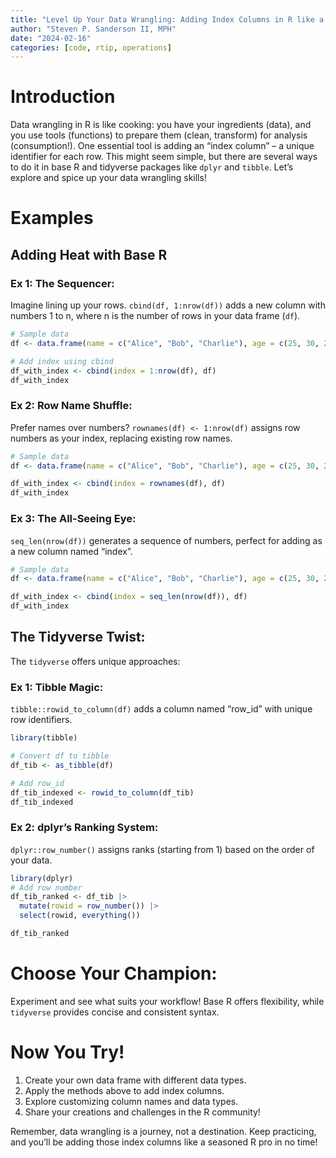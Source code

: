 ```yaml
---
title: "Level Up Your Data Wrangling: Adding Index Columns in R like a Pro!"
author: "Steven P. Sanderson II, MPH"
date: "2024-02-16"
categories: [code, rtip, operations]
---
```


# Introduction

Data wrangling in R is like cooking: you have your ingredients (data), and you use tools (functions) to prepare them (clean, transform) for analysis (consumption!). One essential tool is adding an "index column" – a unique identifier for each row. This might seem simple, but there are several ways to do it in base R and tidyverse packages like `dplyr` and `tibble`. Let's explore and spice up your data wrangling skills!

# Examples

## Adding Heat with Base R

### Ex 1: **The Sequencer:** 

Imagine lining up your rows. `cbind(df, 1:nrow(df))` adds a new column with numbers 1 to n, where n is the number of rows in your data frame (`df`).

```r
# Sample data
df <- data.frame(name = c("Alice", "Bob", "Charlie"), age = c(25, 30, 28))

# Add index using cbind
df_with_index <- cbind(index = 1:nrow(df), df)
df_with_index
```

### Ex 2: **Row Name Shuffle:** 

Prefer names over numbers? `rownames(df) <- 1:nrow(df)` assigns row numbers as your index, replacing existing row names.

```r
# Sample data
df <- data.frame(name = c("Alice", "Bob", "Charlie"), age = c(25, 30, 28))

df_with_index <- cbind(index = rownames(df), df)
df_with_index
```

### Ex 3: **The All-Seeing Eye:** 

`seq_len(nrow(df))` generates a sequence of numbers, perfect for adding as a new column named "index".

```r
# Sample data
df <- data.frame(name = c("Alice", "Bob", "Charlie"), age = c(25, 30, 28))

df_with_index <- cbind(index = seq_len(nrow(df)), df)
df_with_index
```

##  The Tidyverse Twist:

The `tidyverse` offers unique approaches:

### Ex 1: **Tibble Magic:** 

`tibble::rowid_to_column(df)` adds a column named "row_id" with unique row identifiers.

```r
library(tibble)

# Convert df to tibble
df_tib <- as_tibble(df)

# Add row_id
df_tib_indexed <- rowid_to_column(df_tib)
df_tib_indexed
```

### Ex 2: **dplyr's Ranking System:** 

`dplyr::row_number()` assigns ranks (starting from 1) based on the order of your data.

```r
library(dplyr)
# Add row number
df_tib_ranked <- df_tib |>
  mutate(rowid = row_number()) |>
  select(rowid, everything())

df_tib_ranked
```

# Choose Your Champion:

Experiment and see what suits your workflow! Base R offers flexibility, while `tidyverse` provides concise and consistent syntax.

# Now You Try!

1. Create your own data frame with different data types.
2. Apply the methods above to add index columns.
3. Explore customizing column names and data types.
4. Share your creations and challenges in the R community!

Remember, data wrangling is a journey, not a destination. Keep practicing, and you'll be adding those index columns like a seasoned R pro in no time!